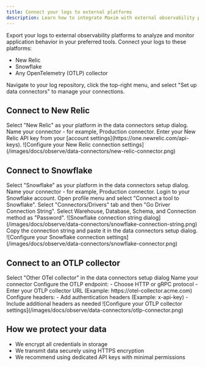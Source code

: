 ```yaml
---
title: Connect your logs to external platforms
description: Learn how to integrate Maxim with external observability platforms using data connectors for enhanced log analysis and monitoring.
---
```



Export your logs to external observability platforms to analyze and monitor application behavior in your preferred tools. Connect your logs to these platforms:

- New Relic
- Snowflake
- Any OpenTelemetry (OTLP) collector

<MaximPlayer url="https://drive.google.com/file/d/1xpqcz9CCvHuczSbWWYd-w7xyf7CbpY7-/preview" />

<Note>
Navigate to your log repository, click the top-right menu, and select "Set up data connectors" to manage your connections.
</Note>

## Connect to New Relic

<Steps>
<Step title="Select platform">
Select "New Relic" as your platform in the data connectors setup dialog.
</Step>
<Step title="Name your connector">
Name your connector - for example, Production connector.
</Step>
<Step title="Enter API key">
Enter your New Relic API key from your [account settings](https://one.newrelic.com/api-keys).
</Step>
<Step title="Configure connection">
![Configure your New Relic connection settings](/images/docs/observe/data-connectors/new-relic-connector.png)
</Step>
</Steps>

## Connect to Snowflake

<Steps>
<Step title="Select platform">
Select "Snowflake" as your platform in the data connectors setup dialog.
</Step>
<Step title="Name your connector">
Name your connector - for example, Production connector.
</Step>
<Step title="Login to Snowflake">
Login to your Snowflake account.
</Step>
<Step title="Access connection tool">
Open profile menu and select "Connect a tool to Snowflake".
</Step>
<Step title="Select connection type">
Select "Connectors/Drivers" tab and then "Go Driver Connection String".
</Step>
<Step title="Configure connection parameters">
Select Warehouse, Database, Schema, and Connection method as "Password".
</Step>
<Step title="View connection string">
![Snowflake connection string dialog](/images/docs/observe/data-connectors/snowflake-connection-string.png)
</Step>
<Step title="Copy connection string">
Copy the connection string and paste it in the data connectors setup dialog.
</Step>
<Step title="Complete configuration">
![Configure your Snowflake connection settings](/images/docs/observe/data-connectors/snowflake-connector.png)
</Step>
</Steps>

## Connect to an OTLP collector

<Steps>
<Step title="Select platform">
Select "Other OTel collector" in the data connectors setup dialog
</Step>
<Step title="Name your connector">
Name your connector
</Step>
<Step title="Configure OTLP endpoint">
Configure the OTLP endpoint:
   - Choose HTTP or gRPC protocol
   - Enter your OTLP collector URL (Example: https://otel-collector.acme.com)
</Step>
<Step title="Set up authentication">
Configure headers:
   - Add authentication headers (Example: x-api-key)
   - Include additional headers as needed
</Step>
<Step title="Complete configuration">
![Configure your OTLP collector settings](/images/docs/observe/data-connectors/otlp-connector.png)
</Step>
</Steps>

## How we protect your data

- We encrypt all credentials in storage
- We transmit data securely using HTTPS encryption
- We recommend using dedicated API keys with minimal permissions